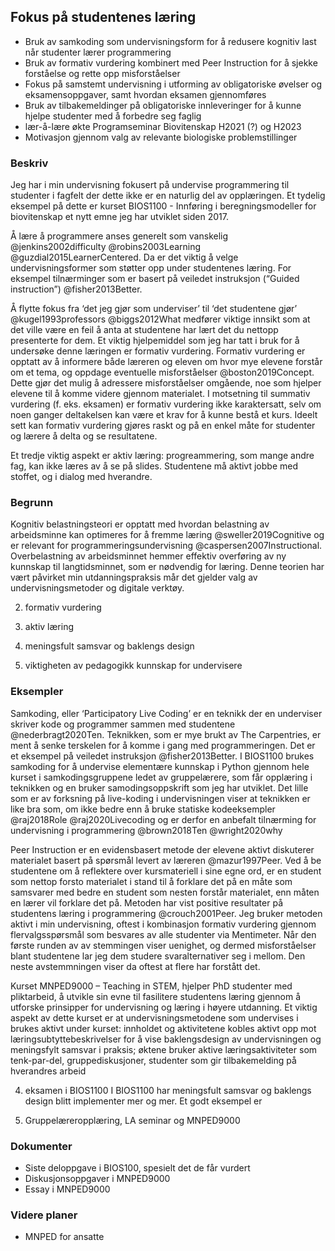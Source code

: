 ## Fokus på studentenes læring {.unnumbered}

<!-- Fra 2021: “Nederbragt viser til et tydelig fokus på studenters læring. Gjennom en åpen tilnærming til innretting av undervisningsopplegget og en åpenhet for studentevalueringer og tilbakemeldinger, viser Nederbragt en vilje til å justere undervisningsopplegget etter studentenes egne ønsker. Gjennom metoder som «Peer instruction» og «Formative Learning, samt bruk av lærerassistenter, viser Nederbragt at studentenes læring står i sentrum. Det at Nederbragt aktivt tar i bruk digitale hjelpemidler i forbindelse med dette arbeidet og at studentene selv får være med å forme kursene, ser komiteen som en styrke.”  -->


* Bruk av samkoding som undervisningsform for å redusere kognitiv last når studenter lærer programmering
* Bruk av formativ vurdering kombinert med Peer Instruction for å sjekke forståelse og rette opp misforståelser
* Fokus på samstemt undervisning i utforming av obligatoriske øvelser og eksamensoppgaver, samt hvordan eksamen gjennomføres
* Bruk av tilbakemeldinger på obligatoriske innleveringer for å kunne hjelpe studenter med å forbedre seg faglig
* lær-å-lære økte Programseminar Biovitenskap H2021 (?) og H2023
* Motivasjon gjennom valg av relevante biologiske problemstillinger

<!-- HUSK å introdusere Carpentries første gang det nevnes! -->

### Beskriv

<!-- Beskriv og reflekter over hvordan du forstår studentenes læringsprosesser innenfor ditt fagområde. -->

Jeg har i min undervisning fokusert på undervise programmering til studenter
i fagfelt der dette ikke er en naturlig del av opplæringen.
Et tydelig eksempel på dette er kurset BIOS1100 - Innføring i beregningsmodeller for biovitenskap
et nytt emne jeg har utviklet siden 2017.

Å lære å programmere anses generelt som vanskelig
@jenkins2002difficulty @robins2003Learning @guzdial2015LearnerCentered.
Da er det viktig å velge undervisningsformer som støtter opp under studentenes læring.
For eksempel tilnærminger som er basert på veiledet instruksjon ("Guided instruction") @fisher2013Better.

Å flytte fokus fra 'det jeg gjør som underviser' til 'det studentene gjør' 
@kugel1993professors @biggs2012What
medfører viktige innsikt som at det ville være en feil å anta at
studentene har lært det du nettopp presenterte for dem.
Et viktig hjelpemiddel som jeg har tatt i bruk for 
å undersøke denne læringen er formativ vurdering.
Formativ vurdering er opptatt av å informere både læreren og eleven
om hvor mye elevene forstår om et tema, og oppdage eventuelle misforståelser @boston2019Concept.
Dette gjør det mulig å adressere misforståelser omgående,
noe som hjelper elevene til å komme videre gjennom materialet.
I motsetning til summativ vurdering (f. eks. eksamen) er formativ vurdering ikke karaktersatt,
selv om noen ganger deltakelsen kan være et krav for å kunne bestå et kurs.
Ideelt sett kan formativ vurdering gjøres raskt og på en enkel måte
for studenter og lærere å delta og se resultatene.

Et tredje viktig aspekt er aktiv læring:
progreammering, som mange andre fag, kan ikke læres av å se på slides.
Studentene må aktivt jobbe med stoffet, og i dialog med hverandre.


### Begrunn

<!-- Begrunn hvorfor du vektlegger disse læringsprosessene og diskuter sammenhengene mellom din utdanningspraksis og implikasjoner for studentenes læring, gjerne forankret i pedagogisk og fagdidaktisk litteratur. -->

Kognitiv belastningsteori er opptatt med hvordan belastning av arbeidsminne
kan optimeres for å fremme læring @sweller2019Cognitive
og er relevant for programmeringsundervisning @caspersen2007Instructional.
Overbelastning av arbeidsminnet hemmer effektiv overføring av ny kunnskap til langtidsminnet,
som er nødvendig for læring.
Denne teorien har vært påvirket min utdanningspraksis mår det gjelder valg av undervisningsmetoder og digitale verktøy.

2) formativ vurdering 


3) aktiv læring

4) meningsfult samsvar og baklengs design

5) viktigheten av pedagogikk kunnskap for undervisere

### Eksempler

<!-- Gi eksempler på undervisningsdesign, strategier eller metoder du har utviklet
og forklar hvordan du engasjerer studentene i forskning og aktive lærings- og vurderingsformer. -->

Samkoding, eller 'Participatory Live Coding' er
en teknikk der en underviser skriver kode og programmer sammen med studentene @nederbragt2020Ten.
Teknikken, som er mye brukt av The Carpentries, er ment å
senke terskelen for å komme i gang med programmeringen.
Det er et eksempel på veiledet instruksjon @fisher2013Better.
I BIOS1100 brukes samkoding for å undervise elementære kunnskap i Python
gjennom hele kurset i samkodingsgruppene ledet av gruppelærere,
som får opplæring i teknikken
og en bruker samodingsoppskrift som jeg har utviklet.
Det lille som er av forksning på live-koding i undervisningen viser at
teknikken er like bra som, om ikke bedre enn å bruke statiske kodeeksempler @raj2018Role @raj2020Livecoding
og er derfor en anbefalt tilnærming for undervisning i programmering  @brown2018Ten @wright2020why

Peer Instruction er en evidensbasert metode der elevene aktivt diskuterer materialet
basert på spørsmål levert av læreren @mazur1997Peer.
Ved å be studentene om å reflektere over kursmateriell i sine egne ord,
er en student som nettop forsto materialet i stand til å forklare det på en måte
som samsvarer med bedre en student som nesten forstår materialet,
enn måten en lærer vil forklare det på.
Metoden har vist positive resultater på studentens læring i programmering @crouch2001Peer.
Jeg bruker metoden aktivt i min undervisning, oftest i kombinasjon formativ vurdering
gjennom flervalgsspørsmål som besvares av alle studenter via Mentimeter.
Når den første runden av av stemmingen viser uenighet, og dermed misforståelser
blant studentene lar jeg dem studere svaralternativer seg i mellom.
Den neste avstemmningen viser da oftest at flere har forstått det.

Kurset MNPED9000 – Teaching in STEM, hjelper PhD studenter med pliktarbeid,
å utvikle sin evne til fasilitere studentens læring
gjennom å utforske prinsipper for undervisning og læring i høyere utdanning.
Et viktig aspekt av dette kurset er at undervisningsmetodene som undervises i
brukes aktivt under kurset: innholdet og aktivitetene kobles aktivt opp mot 
læringsubtyttebeskrivelser for å vise baklengsdesign av undervisningen
og meningsfylt samsvar i praksis;
øktene bruker aktive læringsaktiviteter som tenk-par-del, gruppediskusjoner,
studenter som gir tilbakemelding på hverandres arbeid

<!-- Nevne temaene jeg underviser i det ?-->

4) eksamen i BIOS1100
I BIOS1100 har meningsfult samsvar og baklengs design blitt implementer mer og mer.
Et godt eksempel er 

5) Gruppelæreropplæring, LA seminar og MNPED9000

### Dokumenter

<!-- Dokumenter hvordan du oppmuntrer studentene til refleksjon og kritisk tenkning. -->

* Siste deloppgave i BIOS100, spesielt det de får vurdert
* Diskusjonsoppgaver i MNPED9000
* Essay i MNPED9000

### Videre planer

<!-- Beskriv og reflekter over konkrete planer for hvordan du vil jobbe med studentenes læring. -->

* MNPED for ansatte